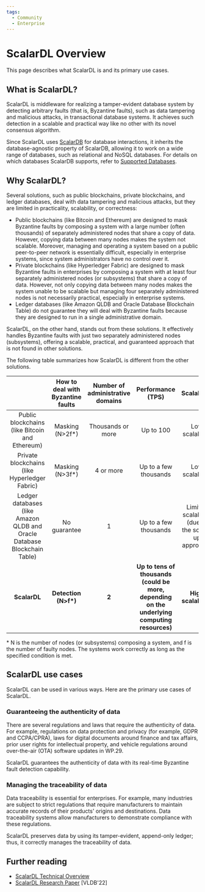 ```yaml
---
tags:
  - Community
  - Enterprise
---
```


# ScalarDL Overview

This page describes what ScalarDL is and its primary use cases.

## What is ScalarDL?

ScalarDL is middleware for realizing a tamper-evident database system by detecting arbitrary faults (that is, Byzantine faults), such as data tampering and malicious attacks, in transactional database systems.
It achieves such detection in a scalable and practical way like no other with its novel consensus algorithm.

Since ScalarDL uses [ScalarDB](https://scalardb.scalar-labs.com/docs/) for database interactions, it inherits the database-agnostic property of ScalarDB, allowing it to work on a wide range of databases, such as relational and NoSQL databases.
For details on which databases ScalarDB supports, refer to [Supported Databases](https://scalardb.scalar-labs.com/docs/latest/requirements#databases/).

## Why ScalarDL?

Several solutions, such as public blockchains, private blockchains, and ledger databases, deal with data tampering and malicious attacks, but they are limited in practicality, scalability, or correctness:

- Public blockchains (like Bitcoin and Ethereum) are designed to mask Byzantine faults by composing a system with a large number (often thousands) of separately administered nodes that share a copy of data. However, copying data between many nodes makes the system not scalable. Moreover, managing and operating a system based on a public peer-to-peer network is essentially difficult, especially in enterprise systems, since system administrators have no control over it.
- Private blockchains (like Hyperledger Fabric) are designed to mask Byzantine faults in enterprises by composing a system with at least four separately administered nodes (or subsystems) that share a copy of data. However, not only copying data between many nodes makes the system unable to be scalable but managing four separately administered nodes is not necessarily practical, especially in enterprise systems.
- Ledger databases (like Amazon QLDB and Oracle Database Blockchain Table) do not guarantee they will deal with Byzantine faults because they are designed to run in a single administrative domain.

ScalarDL, on the other hand, stands out from these solutions. It effectively handles Byzantine faults with just two separately administered nodes (subsystems), offering a scalable, practical, and guaranteed approach that is not found in other solutions.

The following table summarizes how ScalarDL is different from the other solutions.

|                                                                |              How to deal with Byzantine faults             | Number of administrative domains | Performance (TPS) | Scalability |
| :--: | :--: | :--: | :--: | :--: |
| Public blockchains (like Bitcoin and Ethereum) | Masking (N>2f*) | Thousands or more | Up to 100 | Low scalability |
| Private blockchains (like Hyperledger Fabric) | Masking (N>3f*) | 4 or more | Up to a few thousands | Low scalability |
| Ledger databases (like Amazon QLDB and Oracle Database Blockchain Table) | No guarantee | 1 | Up to a few thousands | Limited scalability (due to the scale-up approach) |
| **ScalarDL** | **Detection (N>f\*)** | **2** | **Up to tens of thousands (could be more, depending on the underlying computing resources)** | **High scalability**|

\* N is the number of nodes (or subsystems) composing a system, and f is the number of faulty nodes. The systems work correctly as long as the specified condition is met.

## ScalarDL use cases

ScalarDL can be used in various ways. Here are the primary use cases of ScalarDL.

### Guaranteeing the authenticity of data

There are several regulations and laws that require the authenticity of data. For example, regulations on data protection and privacy (for example, GDPR and CCPA/CPRA), laws for digital documents around finance and tax affairs, prior user rights for intellectual property, and vehicle regulations around over-the-air (OTA) software updates in WP.29.

ScalarDL guarantees the authenticity of data with its real-time Byzantine fault detection capability.

### Managing the traceability of data

Data traceability is essential for enterprises. For example, many industries are subject to strict regulations that require manufacturers to maintain accurate records of their products' origins and destinations. Data traceability systems allow manufacturers to demonstrate compliance with these regulations.

ScalarDL preserves data by using its tamper-evident, append-only ledger; thus, it correctly manages the traceability of data.

## Further reading

* [ScalarDL Technical Overview](https://speakerdeck.com/scalar/scalar-dl-technical-overview)
* [ScalarDL Research Paper](https://dl.acm.org/doi/abs/10.14778/3523210.3523212) [VLDB'22]
